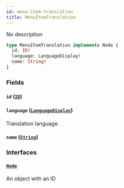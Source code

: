```yaml
---
id: menu-item-translation
title: MenuItemTranslation
---
```


No description

```graphql
type MenuItemTranslation implements Node {
  id: ID!
  language: LanguageDisplay!
  name: String!
}
```

### Fields

#### `id` ([`ID`](../../../developer/api-reference/scalars/id))

#### `language` ([`LanguageDisplay`](../../../developer/api-reference/objects/language-display))

Translation language.

#### `name` ([`String`](../../../developer/api-reference/scalars/string))

### Interfaces

#### [`Node`](../../../developer/api-reference/interfaces/node)

An object with an ID
